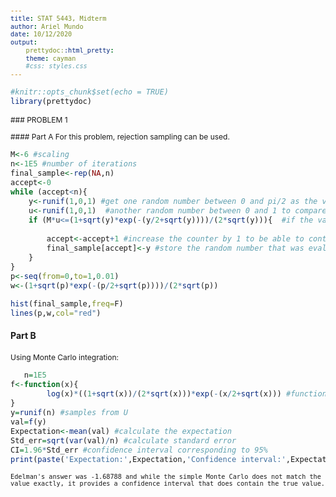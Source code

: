 ```yaml
---
title: STAT 5443, Midterm
author: Ariel Mundo
date: 10/12/2020
output:
    prettydoc::html_pretty:
    theme: cayman
    #css: styles.css
---
```

<style type="text/css">

p {
   font-size: 12px;
}
code.r{
  font-size: 12px;
}
pre {
  font-size: 12px
}
</style>



```r
#knitr::opts_chunk$set(echo = TRUE)
library(prettydoc)
```
 ### PROBLEM 1
 
 #### Part A
For this problem, rejection sampling can be used.
```r
M<-6 #scaling
n<-1E5 #number of iterations
final_sample<-rep(NA,n)
accept<-0
while (accept<n){
    y<-runif(1,0,1) #get one random number between 0 and pi/2 as the value to input in f(x)
    u<-runif(1,0,1)  #another random number between 0 and 1 to compare
    if (M*u<=(1+sqrt(y)*exp(-(y/2+sqrt(y))))/(2*sqrt(y))){  #if the value of M*u is less or equal than the target distribution, then
        
        accept<-accept+1 #increase the counter by 1 to be able to continue storing in final_sample
        final_sample[accept]<-y #store the random number that was evaluated in f(x)  
    }
}
p<-seq(from=0,to=1,0.01)
w<-(1+sqrt(p)*exp(-(p/2+sqrt(p))))/(2*sqrt(p))

hist(final_sample,freq=F)
lines(p,w,col="red")

```
#### Part B
 
 Using Monte Carlo integration:
 
```r
   n=1E5
f<-function(x){
        log(x)*((1+sqrt(x))/(2*sqrt(x)))*exp(-(x/2+sqrt(x))) #function
}
y=runif(n) #samples from U
val=f(y)
Expectation<-mean(val) #calculate the expectation
Std_err=sqrt(var(val)/n) #calculate standard error
CI=1.96*Std_err #confidence interval corresponding to 95%
print(paste('Expectation:',Expectation,'Confidence interval:',Expectation-CI,Expectation+CI))
```
    Edelman's answer was -1.68788 and while the simple Monte Carlo does not match the value exactly, it provides a confidence interval that does contain the true value.
